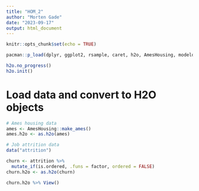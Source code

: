 ```yaml
---
title: "HOM_2"
author: "Morten Gade"
date: "2023-09-17"
output: html_document
---
```


```r
knitr::opts_chunk$set(echo = TRUE)

pacman::p_load(dplyr, ggplot2, rsample, caret, h2o, AmesHousing, modeldata)

h2o.no_progress()
h2o.init()
```

# Load data and convert to H2O objects

```r
# Ames housing data
ames <- AmesHousing::make_ames()
ames.h2o <- as.h2o(ames)

# Job attrition data
data("attrition")

churn <- attrition %>% 
  mutate_if(is.ordered, .funs = factor, ordered = FALSE)
churn.h2o <- as.h2o(churn)

churn.h2o %>% View()

```




